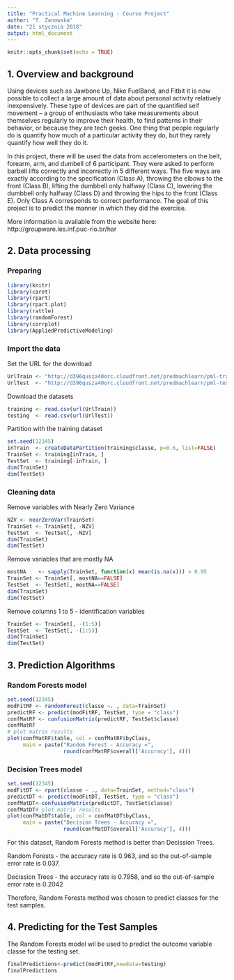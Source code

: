 ---
title: "Practical Machine Learning - Course Project"
author: "T. Żanowska"
date: "21 stycznia 2018"
output: html_document
---

```{r setup, include=FALSE}
knitr::opts_chunk$set(echo = TRUE)
```
## 1. Overview and background

Using devices such as Jawbone Up, Nike FuelBand, and Fitbit it is now possible to collect a large amount of data about personal activity relatively inexpensively. These type of devices are part of the quantified self movement – a group of enthusiasts who take measurements about themselves regularly to improve their health, to find patterns in their behavior, or because they are tech geeks. One thing that people regularly do is quantify how much of a particular activity they do, but they rarely quantify how well they do it. 

In this project, there will be used the data from accelerometers on the belt, forearm, arm, and dumbell of 6 participant. They were asked to perform barbell lifts correctly and incorrectly in 5 different ways. The five ways are exactly according to the specification (Class A), throwing the elbows to the front (Class B), lifting the dumbbell only halfway (Class C), lowering the dumbbell only halfway (Class D) and throwing the hips to the front (Class E). Only Class A corresponds to correct performance. The goal of this project is to predict the manner in which they did the exercise. 

More information is available from the website here: http://groupware.les.inf.puc-rio.br/har 

## 2. Data processing
### Preparing

```{r}
library(knitr)
library(caret)
library(rpart)
library(rpart.plot)
library(rattle)
library(randomForest)
library(corrplot)
library(AppliedPredictiveModeling)
```

### Import the data

Set the URL for the download

```{r}
UrlTrain <- "http://d396qusza40orc.cloudfront.net/predmachlearn/pml-training.csv"
UrlTest  <- "http://d396qusza40orc.cloudfront.net/predmachlearn/pml-testing.csv"
```

Download the datasets

```{r}
training <- read.csv(url(UrlTrain))
testing  <- read.csv(url(UrlTest))
```

Partition with the training dataset 

```{r}
set.seed(12345)
inTrain  <- createDataPartition(training$classe, p=0.6, list=FALSE)
TrainSet <- training[inTrain, ]
TestSet  <- training[-inTrain, ]
dim(TrainSet)
dim(TestSet)
```

### Cleaning data

Remove variables with Nearly Zero Variance

```{r}
NZV <- nearZeroVar(TrainSet)
TrainSet <- TrainSet[, -NZV]
TestSet  <- TestSet[, -NZV]
dim(TrainSet)
dim(TestSet)
```

Remove variables that are mostly NA

```{r}
mostNA    <- sapply(TrainSet, function(x) mean(is.na(x))) > 0.95
TrainSet <- TrainSet[, mostNA==FALSE]
TestSet  <- TestSet[, mostNA==FALSE]
dim(TrainSet)
dim(TestSet)
```

Remove columns 1 to 5 - identification variables

```{r}
TrainSet <- TrainSet[, -(1:5)]
TestSet  <- TestSet[, -(1:5)]
dim(TrainSet)
dim(TestSet)
```

## 3. Prediction Algorithms

### Random Forests model

```{r}
set.seed(12345)
modFitRF <- randomForest(classe ~. , data=TrainSet)
predictRF <- predict(modFitRF, TestSet, type = "class")
confMatRF <- confusionMatrix(predictRF, TestSet$classe)
confMatRF
# plot matrix results
plot(confMatRF$table, col = confMatRF$byClass, 
     main = paste("Random Forest - Accuracy =",
                  round(confMatRF$overall['Accuracy'], 4)))
```

### Decision Trees model

```{r}
set.seed(12345)
modFitDT <- rpart(classe ~ ., data=TrainSet, method="class")
predictDT <- predict(modFitDT, TestSet, type = "class")
confMatDT<-confusionMatrix(predictDT, TestSet$classe)
confMatDT# plot matrix results
plot(confMatDT$table, col = confMatDT$byClass, 
     main = paste("Decision Trees - Accuracy =",
                  round(confMatDT$overall['Accuracy'], 4)))

```

For this dataset, Random Forests method is better than Decission Trees.

Random Forests - the accuracy rate is 0.963, and so the out-of-sample error rate is 0.037.

Decission Trees - the accuracy rate is 0.7958, and so the out-of-sample error rate is 0.2042 

Therefore, Random Forests method was chosen to predict classes for the test samples.


## 4. Predicting for the Test Samples

The Random Forests model wil be used to predict the outcome variable classe for the testing set.


```{r}
finalPredictions<-predict(modFitRF,newdata=testing)
finalPredictions
```





